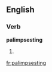 ==English==

===Verb===
'''palimpsesting'''

# {{present participle of|[[palimpsest]]}}

[[fr:palimpsesting]]